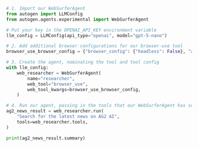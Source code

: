 ```python
# 1. Import our WebSurferAgent
from autogen import LLMConfig
from autogen.agents.experimental import WebSurferAgent

# Put your key in the OPENAI_API_KEY environment variable
llm_config = LLMConfig(api_type="openai", model="gpt-5-nano")

# 2. Add additional browser configurations for our browser-use tool
browser_use_browser_config = {"browser_config": {"headless": False}, "agent_kwargs": {"generate_gif": True}}

# 3. Create the agent, nominating the tool and tool config
with llm_config:
    web_researcher = WebSurferAgent(
        name="researcher",
        web_tool="browser_use",
        web_tool_kwargs=browser_use_browser_config,
    )

# 4. Run our agent, passing in the tools that our WebSurferAgent has so they can be executed
ag2_news_result = web_researcher.run(
    "Search for the latest news on AG2 AI",
    tools=web_researcher.tools,
)

print(ag2_news_result.summary)
```
